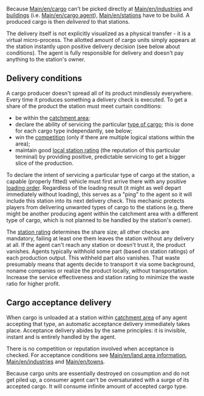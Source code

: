 {{table of contents}}

Because [[Main/en/cargo]] can't be picked directly at [[Main/en/industries]] and [[Main/en/building|buildings]] (i.e. [[Main/en/cargo agent]]), [[Main/en/stations]] have to be build. A produced cargo is then ''delivered'' to that stations.

The delivery itself is not explicitly visualized as a physical transfer - it is a virtual micro-process. The allotted amount of cargo units simply appears at the station instantly upon positive delivery decision (see below about conditions). The agent is fully responsible for delivery and doesn't pay anything to the station's owner.

==Delivery conditions==

A cargo producer doesn't spread all of its product mindlessly everywhere. Every time it produces something a delivery check is executed. To get a share of the product the station must meet curtain conditions:

* be within the [[Main/en/Catchment area#Production catchment area|catchment area]];
* declare the ability of servicing the particular [[Category/en/Cargo|type of cargo]]; this is done for each cargo type independantly, see below;
* win the [[Main/en/Game mechanics#Cargo delivery to stations|competition]] (only if there are multiple logical stations within the area);
* maintain good [[Main/en/Game mechanics#Station rating|local station rating]] (the reputation of this particular terminal) by providing positive, predictable servicing to get a bigger slice of the production.

To declare the intent of servicing a particular type of cargo at the station, a capable (properly fitted) vehicle must first arrive there with any positive [[Main/en/Orders#Loading options|loading order]]. Regardless of the loading result (it might as well depart immediately without loading), this serves as a "ping" to the agent so it will include this station into its next delivery check. This mechanic protects players from delivering unwanted types of cargo to the stations (e.g. there might be another producing agent within the catchment area with a different type of cargo, which is not planned to be handled by the station's owner).

The [[Main/en/Game mechanics#Station rating|station rating]] determines the share size; all other checks are mandatory, failing at least one them leaves the station without any delivery at all. If the agent can't reach any station or doesn't trust it, the product vanishes. Agents typically withhold some part (based on station ratings) of each production output. This withheld part also vanishes. That waste presumably means that agents decide to transport it via some background, noname companies or realize the product locally, without transportation. Increase the service effectiveness and station rating to minimize the waste ratio for higher profit.

==Cargo acceptance delivery==

When cargo is unloaded at a station within [[Main/en/Catchment area#Cargo Acceptance area of stations|catchment area]] of any agent accepting that type, an automatic acceptance delivery immediately takes place. Acceptance delivery abides by the same principles: it is invisible, instant and is entirely handled by the agent.

There is no competition or reputation involved when acceptance is checked. For acceptance conditions see [[Main/en/land area information]], [[Main/en/industries]] and [[Main/en/towns]].

Because cargo units are essentially destroyed on cosumption and do not get piled up, a consumer agent can't be oversaturated with a surge of its accepted cargo. It will consume infinite amount of accepted cargo type.